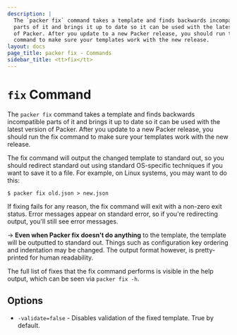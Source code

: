 ```yaml
---
description: |
  The `packer fix` command takes a template and finds backwards incompatible
  parts of it and brings it up to date so it can be used with the latest version
  of Packer. After you update to a new Packer release, you should run the fix
  command to make sure your templates work with the new release.
layout: docs
page_title: packer fix - Commands
sidebar_title: <tt>fix</tt>
---
```


# `fix` Command

The `packer fix` command takes a template and finds backwards incompatible
parts of it and brings it up to date so it can be used with the latest version
of Packer. After you update to a new Packer release, you should run the fix
command to make sure your templates work with the new release.

The fix command will output the changed template to standard out, so you should
redirect standard out using standard OS-specific techniques if you want to save it
to a file. For example, on Linux systems, you may want to do this:

```shell-session
$ packer fix old.json > new.json
```

If fixing fails for any reason, the fix command will exit with a non-zero exit
status. Error messages appear on standard error, so if you're redirecting
output, you'll still see error messages.

-> **Even when Packer fix doesn't do anything** to the template, the
template will be outputted to standard out. Things such as configuration key
ordering and indentation may be changed. The output format however, is
pretty-printed for human readability.

The full list of fixes that the fix command performs is visible in the help
output, which can be seen via `packer fix -h`.

## Options

- `-validate=false` - Disables validation of the fixed template. True by
  default.
